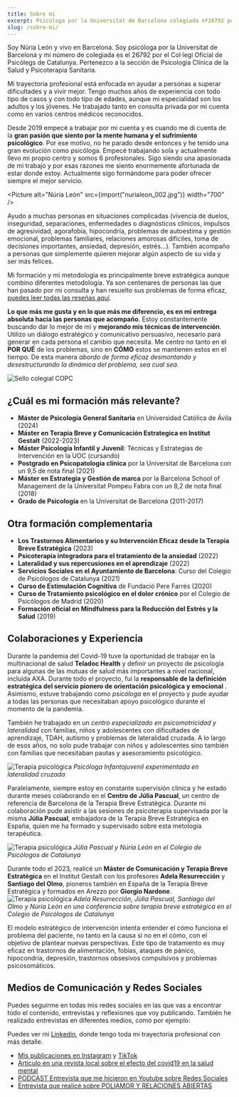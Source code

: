 ---
title: Sobre mí
excerpt: Psicóloga por la Universitat de Barcelona colegiada nº26792 por el Col·legi Oficial de Psicòlegs de Catalunya. Ayudo a muchas personas en situaciones complejas (vivencia de duelos, separaciones, problemas de autoestima, enfermedades o diagnósticos clínicos, dolor crónico, pérdida de empleo, embarazo, aborto, agresividad, problemas familiares, relaciones amorosas difíciles, toma de decisiones importantes, ansiedad, depresión, trastornos…). Soy especialista en psicoterapia para adultos y jóvenes.
slug: /sobre-mi/
---


Soy Núria León y vivo en Barcelona. Soy psicóloga por la Universitat de Barcelona y mi número de colegiada es el 26792 por el Col·legi Oficial de Psicòlegs de Catalunya. Pertenezco a la sección de Psicología Clínica de la Salud y Psicoterapia Sanitaria.

Mi trayectoria profesional está enfocada en ayudar a personas a superar dificultades y a vivir mejor. Tengo muchos años de experiencia con todo tipo de casos y con todo tipo de edades, aunque mi especialidad son los adultos y los jóvenes. He trabajado tanto en consulta privada por mi cuenta como en varios centros médicos reconocidos. 

Desde 2019 empecé a trabajar por mi cuenta y es cuando me di cuenta de la **gran pasión que siento por la mente humana y el sufrimiento psicológico**. Por ese motivo, no he parado desde entonces y he tenido una gran evolución como psicóloga. Empecé trabajando sola y actualmente llevo mi propio centro y somos 6 profesionales. Sigo siendo una apasionada de mi trabajo y por esas razones me siento enormemente afortunada de estar donde estoy. Actualmente sigo formándome para poder ofrecer siempre el mejor servicio.

<Picture alt="Núria León" src={import("nurialeon_002.jpg")} width="700" />

Ayudo a muchas personas en situaciones complicadas (vivencia de duelos, inseguridad, separaciones, enfermedades o diagnósticos clínicos, impulsos de agresividad, agorafobia, hipocondría, problemas de autoestima y gestión emocional, problemas familiares, relaciones amorosas difíciles, toma de decisiones importantes, ansiedad, depresión, estrés...). También acompaño a personas que simplemente quieren mejorar algún aspecto de su vida y ser más felices.

Mi formación y mi metodología es principalmente breve estratégica aunque combino diferentes metodología. Ya son centenares de personas las que han pasado por mi consulta y han resuelto sus problemas de forma eficaz, [puedes leer todas las reseñas aquí](https://g.page/r/Cbk285IdPtR5EAg).

**Lo que más me gusta y en lo que más me diferencio, es en mi entrega absoluta hacia las personas que acompaño**. Estoy constantemente buscando dar lo mejor de mí y **mejorando mis técnicas de intervención**. Utilizo un diálogo estratégico y comunicativo persuasivo, necesario para generar en cada persona el cambio que necesita. Me centro no tanto en el **POR QUÉ** de los problemas, sino en **CÓMO** estos se mantienen estos en el tiempo. De esta manera 
*abordo de forma eficaz desmontando y desestructurando la dinámica del problema, sea cual sea.*



![Sello colegial COPC](@images/copc.png)

## ¿Cuál es mi formación más relevante?
- **Máster de Psicología General Sanitaria** en Universidad Católica de Ávila (2024)
- **Máster en Terapia Breve y Comunicación Estrategica en Institut Gestalt** (2022-2023)
- **Máster Psicología Infantil y Juvenil**: Técnicas y Estrategias de Intervención en la UOC (cursando)
- **Postgrado en Psicopatología clínica** por la Universitat de Barcelona con un 9,5 de nota final (2021)
- **Máster en Estrategia y Gestión de marca** por la Barcelona School of Management de la Universitat Pompeu Fabra con un 8,2 de nota final (2018)
- **Grado de Psicología** en la Universitat de Barcelona (2011-2017)

## Otra formación complementaria

- **Los Trastornos Alimentarios y su Intervención Eficaz desde la Terapia Breve Estratégica** (2023)
- **Psicoterapia integradora para el tratamiento de la ansiedad** (2022)
- **Lateralidad y sus repercusiones en el aprendizaje** (2022)
- **Servicios Sociales en el Ayuntamiento de Barcelona**: Curso del Colegio de Psicólogos de Catalunya (2021)
- **Curso de Estimulación Cognitiva** de Fundació Pere Farrés (2020)
- **Curso de Tratamiento psicológico en el dolor crónico** por el Colegio de Psicólogos de Madrid (2020)
- **Formación oficial en Mindfulness para la Reducción del Estrés y la Salud** (2019)

## Colaboraciones y Experiencia

Durante la pandemia del Covid-19 tuve la oportunidad de trabajar en la multinacional de salud **Teladoc Health** y definir un proyecto de psicología para algunas de las mutuas de salud más importantes a nivel nacional, incluída AXA. Durante todo el proyecto, fui la **responsable de la definición estratégica del servicio pionero de orientación psicológica y emocional** . Asimismo, estuve trabajando como _psicóloga_ en el proyecto y pude ayudar a todas las personas que necesitaban apoyo psicológico durante el momento de la pandemia.

También he trabajado en un _centro especializado en psicomotricidad y lateralidad_ con familias, niños y adolescentes con dificultades de aprendizaje, TDAH, autismo y problemas de lateralidad cruzada. A lo largo de esos años, no solo pude trabajar con niños y adolescentes sino también con familias que necesitaban pautas y asesoramiento psicológico.

![Terapia psicológica](lateralidad.webp)
_Psicóloga Infantojuvenil experimentada en lateralidad cruzada_


Paralelamente, siempre estoy en constante supervisión clínica y he estado durante meses colaborando en el **Centro de Júlia Pascual**, un centro de referencia de Barcelona de la Terapia Breve Estratégica. Durante mi colaboración pude asistir a las sesiones de psicoterapia supervisada por la misma **Júlia Pascual**, embajadora de la Terapia Breve Estratégica en España, quien me ha formado y supervisado sobre esta metología terapéutica.

![Terapia psicológica](juliapascualnurialeon.webp)
_Júlia Pascual y Núria León en el Colegio de Psicólogos de Catalunya_

Durante todo el 2023, realicé un **Máster de Comunicación y Terapia Breve Estratégica** en el Institut Gestalt con los profesores **Adela Resurrección** y **Santiago del Olmo**, pioneros también en España de la Terapia Breve Estratégica y formados en Arezzo por **Giorgio Nardone**.
![Terapia psicológica](copc-terapia-breve.webp)
_Adela Resurrección, Júlia Pascual, Santiago del Olmo y Núria León en una conferencia sobre terapia breve estratégica en el Colegio de Psicólogos de Catalunya_

El modelo estratégico de intervención intenta entender el cómo funciona el problema del paciente, no tanto en la causa si no en el cómo, con el objetivo de plantear nuevas perspectivas. Este tipo de tratamiento es muy eficaz en trastornos de alimentación, fobias, ataques de pánico, hipocondría, depresión, trastornos obsesivos compulsivos y problemas psicosomáticos.


## Medios de Comunicación y Redes Sociales

Puedes seguirme en todas mis redes sociales en las que vas a encontrar todo el contenido, entrevistas y reflexiones que voy publicando. También he realizado entrevistas en diferentes medios, como por ejemplo:

Puedes ver mi [Linkedin](https://www.linkedin.com/in/nurialeonsallent/), donde tengo toda mi trayectoria profesional con más detalle.

- [Mis publicaciones en Instagram](https://www.instagram.com/nurialeonpsicologa/#) y [TikTok](https://www.tiktok.com/@nurialeonpsicologa)
- [Artículo en una revista local sobre el efecto del covid19 en la salud mental](https://www.latorredebarcelona.com/la-nevera/com-ha-afectat-la-covid-19-a-la-salut-mental/)
- [PODCAST Entrevista que me hicieron en Youtube sobre Redes Sociales ](https://youtu.be/7fph1wZDpTA?si=c8EDSdt3yneeR0Wh&t=1076)
- [Entrevista que realicé sobre POLIAMOR Y RELACIONES ABIERTAS](https://www.youtube.com/watch?v=MTkW2ZCv550&t=260s)

